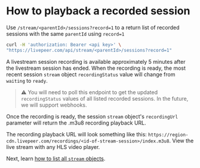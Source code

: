 
<DocsLayout title="How to playback a recorded session - Livepeer.com" description="How to playback a recorded session">

# How to playback a recorded session

Use `/stream/<parentId>/sessions?record=1` to a return list of recorded sessions with the same `parentId` using `record=1`

```bash
curl -H 'authorization: Bearer <api key>' \
"https://livepeer.com/api/stream/<parentId>/sessions?record=1"
```

A livestream session recording is available approximately 5 minutes after the livestream session has ended. When the recording is ready, the most recent session `stream` object `recordingStatus` value will change from `waiting` to `ready`.  

> ⚠️ You will need to poll this endpoint to get the updated `recordingStatus` values of all listed recorded sessions. In the future, we will support webhooks.

Once the recording is ready, the session `stream` object's `recordingUrl` parameter will return the .m3u8 recording playback URL. 

The recording playback URL will look something like this: `https://region-cdn.livepeer.com/recordings/<id-of-stream-session>/index.m3u8`. View the live stream with any HLS video player.

Next, learn [how to list all `stream` objects](/docs/guides/api/list-all-streams).

</DocsLayout>
